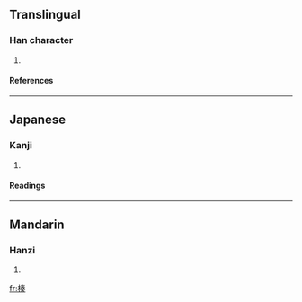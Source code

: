 ==Translingual==
===Han character===
{{Han char|rn=75|rad=木|as=09|sn=13|four=4593<sub>4</sub>|canj=木手大大 (DQKK)}}
# {{defn|Han|sort=木09}}
====References====
{{Han ref|kx=0541.120|dkj=15175|dj=0929.020|hdz=21243.010|uh=6971|ud=26993|bh=DDCE|bd=56782}}

----
==Japanese==
===Kanji===
{{ja-kanji|grade=|rs=木09}}
# {{defn|Japanese}} 
====Readings====
{{ja-readings|on=[[そう]] (sō), [[す]] (su)|kun=}}

----
==Mandarin==
===Hanzi===
{{cmn-hanzi|pin=[[còu]] ([[cou4]])|wg=ts'ou<sup>4</sup>}}
# {{defn|Mandarin}}

[[fr:楱]]